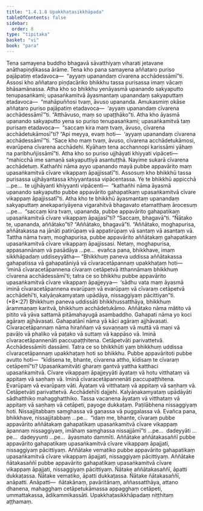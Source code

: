 ```yaml
---
title: "1.4.1.8 Upakkhaṭasikkhāpada"
tableOfContents: false
sidebar:
  order: 8
type: "tipitaka"
basket: "vi"
book: "para"
---
```



<DynamicBreadcrumb />

<Division number="527" book="para" e="ch" v="1" p="317">

<Paragraph number="2015" book="para">
Tena samayena buddho bhagavā sāvatthiyaṃ viharati jetavane anāthapiṇḍikassa ārāme. Tena kho pana samayena aññataro puriso pajāpatiṃ etadavoca—  “ayyaṃ upanandaṃ cīvarena acchādessāmī”ti. Assosi kho aññataro piṇḍacāriko bhikkhu tassa purisassa imaṃ vācaṃ bhāsamānassa. Atha kho so bhikkhu yenāyasmā upanando sakyaputto tenupasaṅkami; upasaṅkamitvā āyasmantaṃ upanandaṃ sakyaputtaṃ etadavoca—  “mahāpuññosi tvaṃ, āvuso upananda. Amukasmiṃ okāse aññataro puriso pajāpatiṃ etadavoca—  ‘ayyaṃ upanandaṃ cīvarena acchādessāmī’”ti. “Atthāvuso, maṃ so upaṭṭhāko”ti.
</Paragraph>

<Paragraph number="2016" book="para">
Atha kho āyasmā upanando sakyaputto yena so puriso tenupasaṅkami; upasaṅkamitvā taṃ purisaṃ etadavoca—  “saccaṃ kira maṃ tvaṃ, āvuso, cīvarena acchādetukāmosī”ti? “Api meyya, evaṃ hoti—  ‘ayyaṃ upanandaṃ cīvarena acchādessāmī’”ti. “Sace kho maṃ tvaṃ, āvuso, cīvarena acchādetukāmosi, evarūpena cīvarena acchādehi. Kyāhaṃ tena acchannopi karissāmi yāhaṃ na paribhuñjissāmī”ti. Atha kho so puriso ujjhāyati khiyyati vipāceti—  “mahicchā ime samaṇā sakyaputtiyā asantuṭṭhā. Nayime sukarā cīvarena acchādetuṃ. Kathañhi nāma ayyo upanando mayā pubbe appavārito maṃ upasaṅkamitvā cīvare vikappaṃ āpajjissatī”ti.
</Paragraph>

<Paragraph number="2017" book="para">
Assosuṃ kho bhikkhū tassa purisassa ujjhāyantassa khiyyantassa vipācentassa. Ye te bhikkhū appicchā …pe…  te ujjhāyanti khiyyanti vipācenti—  “kathañhi nāma āyasmā upanando sakyaputto pubbe appavārito gahapatikaṃ upasaṅkamitvā cīvare vikappaṃ āpajjissatī”ti.
</Paragraph>

<Paragraph number="2018" book="para">
Atha kho te bhikkhū āyasmantaṃ upanandaṃ sakyaputtaṃ anekapariyāyena vigarahitvā bhagavato etamatthaṃ ārocesuṃ …pe…  “saccaṃ kira tvaṃ, upananda, pubbe appavārito gahapatikaṃ upasaṅkamitvā cīvare vikappaṃ āpajjasī”ti? “Saccaṃ, bhagavā”ti. “Ñātako te, upananda, aññātako”ti? “Aññātako, bhagavā”ti. “Aññātako, moghapurisa, aññātakassa na jānāti patirūpaṃ vā appatirūpaṃ vā santaṃ vā asantaṃ vā. Tattha nāma tvaṃ, moghapurisa, pubbe appavārito aññātakaṃ gahapatikaṃ upasaṅkamitvā cīvare vikappaṃ āpajjissasi. Netaṃ, moghapurisa, appasannānaṃ vā pasādāya …pe…  evañca pana, bhikkhave, imaṃ sikkhāpadaṃ uddiseyyātha—
</Paragraph>

</Division>
<Division number="528" book="para" e="ch" v="1" p="318">

<Paragraph number="2019" book="para">
<Emphasis>“Bhikkhuṃ paneva uddissa aññātakassa gahapatissa vā gahapatāniyā vā cīvaracetāpannaṃ upakkhaṭaṃ hoti—  ‘iminā cīvaracetāpannena cīvaraṃ cetāpetvā itthannāmaṃ bhikkhuṃ cīvarena acchādessāmī’ti; tatra ce so bhikkhu pubbe appavārito upasaṅkamitvā cīvare vikappaṃ āpajjeyya—  ‘sādhu vata maṃ āyasmā iminā cīvaracetāpannena evarūpaṃ vā evarūpaṃ vā cīvaraṃ cetāpetvā acchādehī’ti, kalyāṇakamyataṃ upādāya, nissaggiyaṃ pācittiyan”</Emphasis>ti. (*8*:<Emphasis>27</Emphasis>)
</Paragraph>

</Division>
<Division number="529" book="para" e="ch" v="1" p="318">

<Paragraph number="2020" book="para">
<Emphasis>Bhikkhuṃ paneva uddissā</Emphasis>ti bhikkhussatthāya, bhikkhuṃ ārammaṇaṃ karitvā, bhikkhuṃ acchādetukāmo.
</Paragraph>

<Paragraph number="2021" book="para">
<Emphasis>Aññātako</Emphasis> nāma mātito vā pitito vā yāva sattamā pitāmahayugā asambaddho.
</Paragraph>

<Paragraph number="2022" book="para">
<Emphasis>Gahapati</Emphasis> nāma yo koci agāraṃ ajjhāvasati.
</Paragraph>

<Paragraph number="2023" book="para">
<Emphasis>Gahapatānī</Emphasis> nāma yā kāci agāraṃ ajjhāvasati.
</Paragraph>

<Paragraph number="2024" book="para">
<Emphasis>Cīvaracetāpannaṃ</Emphasis> nāma hiraññaṃ vā suvaṇṇaṃ vā muttā vā maṇi vā pavāḷo vā phaliko vā paṭako vā suttaṃ vā kappāso vā.
</Paragraph>

<Paragraph number="2025" book="para">
<Emphasis>Iminā cīvaracetāpannenā</Emphasis>ti paccupaṭṭhitena.
</Paragraph>

<Paragraph number="2026" book="para">
<Emphasis>Cetāpetvā</Emphasis>ti parivattetvā.
</Paragraph>

<Paragraph number="2027" book="para">
<Emphasis>Acchādessāmī</Emphasis>ti dassāmi.
</Paragraph>

<Paragraph number="2028" book="para">
<Emphasis>Tatra ce so bhikkhū</Emphasis>ti yaṃ bhikkhuṃ uddissa cīvaracetāpannaṃ upakkhaṭaṃ hoti so bhikkhu.
</Paragraph>

<Paragraph number="2029" book="para">
<Emphasis>Pubbe appavārito</Emphasis>ti pubbe avutto hoti—  “kīdisena te, bhante, cīvarena attho, kīdisaṃ te cīvaraṃ cetāpemī”ti?
</Paragraph>

<Paragraph number="2030" book="para">
<Emphasis>Upasaṅkamitvā</Emphasis>ti gharaṃ gantvā yattha katthaci upasaṅkamitvā.
</Paragraph>

<Paragraph number="2031" book="para">
<Emphasis>Cīvare vikappaṃ āpajjeyyā</Emphasis>ti āyataṃ vā hotu vitthataṃ vā appitaṃ vā saṇhaṃ vā.
</Paragraph>

<Paragraph number="2032" book="para">
<Emphasis>Iminā cīvaracetāpannenā</Emphasis>ti paccupaṭṭhitena.
</Paragraph>

<Paragraph number="2033" book="para">
<Emphasis>Evarūpaṃ vā evarūpaṃ vā</Emphasis>ti. Āyataṃ vā vitthataṃ vā appitaṃ vā saṇhaṃ vā.
</Paragraph>

<Paragraph number="2034" book="para">
<Emphasis>Cetāpetvā</Emphasis>ti parivattetvā.
</Paragraph>

<Paragraph number="2035" book="para">
<Emphasis>Acchādehī</Emphasis>ti dajjehi.
</Paragraph>

<Paragraph number="2036" book="para">
<Emphasis>Kalyāṇakamyataṃ upādāyā</Emphasis>ti sādhatthiko mahagghatthiko. Tassa vacanena āyataṃ vā vitthataṃ vā appitaṃ vā saṇhaṃ vā cetāpeti, payoge dukkaṭaṃ. Paṭilābhena nissaggiyaṃ hoti. Nissajjitabbaṃ saṃghassa vā gaṇassa vā puggalassa vā. Evañca pana, bhikkhave, nissajjitabbaṃ …pe…  “idaṃ me, bhante, cīvaraṃ pubbe appavārito aññātakaṃ gahapatikaṃ upasaṅkamitvā cīvare vikappaṃ āpannaṃ nissaggiyaṃ, imāhaṃ saṃghassa nissajjāmī”ti …pe…  dadeyyāti …pe…  dadeyyunti …pe…  āyasmato dammīti.
</Paragraph>

</Division>
<Division number="530" book="para" e="ch" v="1" p="320">

<Paragraph number="2037" book="para">
Aññātake aññātakasaññī pubbe appavārito gahapatikaṃ upasaṅkamitvā cīvare vikappaṃ āpajjati, nissaggiyaṃ pācittiyaṃ. Aññātake vematiko pubbe appavārito gahapatikaṃ upasaṅkamitvā cīvare vikappaṃ āpajjati, nissaggiyaṃ pācittiyaṃ. Aññātake ñātakasaññī pubbe appavārito gahapatikaṃ upasaṅkamitvā cīvare vikappaṃ āpajjati, nissaggiyaṃ pācittiyaṃ.
</Paragraph>

<Paragraph number="2038" book="para">
Ñātake aññātakasaññī, āpatti dukkaṭassa. Ñātake vematiko, āpatti dukkaṭassa. Ñātake ñātakasaññī, anāpatti.
</Paragraph>

</Division>
<Division number="531" book="para" e="ch" v="1" p="320">

<Paragraph number="2039" book="para">
Anāpatti—  ñātakānaṃ, pavāritānaṃ, aññassatthāya, attano dhanena, mahagghaṃ cetāpetukāmassa appagghaṃ cetāpeti, ummattakassa, ādikammikassāti.

</Paragraph>
</Division>

<Paragraph number="2040" type="center" book="para">
Upakkhaṭasikkhāpadaṃ niṭṭhitaṃ aṭṭhamaṃ.
</Paragraph>